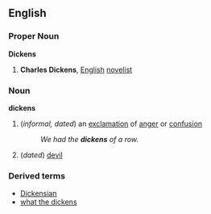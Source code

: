 ==English==
{{wikipediapar|Charles Dickens}}
===Proper Noun===
'''Dickens'''
#'''Charles Dickens''', [[English]] [[novelist]]
===Noun===
'''dickens'''
#(''informal, dated'') an [[exclamation]] of [[anger]] or [[confusion]]
#:''We had the '''dickens''' of a row.''
#(''dated'') [[devil]]
===Derived terms===
*[[Dickensian]]
*[[what the dickens]]